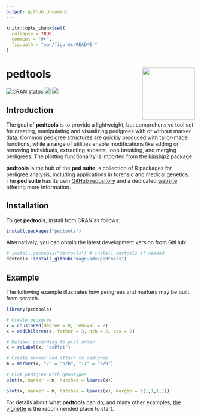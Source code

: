 ---
output: github_document
---

<!-- README.md is generated from README.Rmd. Please edit that file -->

```{r, echo = FALSE}
knitr::opts_chunk$set(
  collapse = TRUE,
  comment = "#>",
  fig.path = "man/figures/README-"
)
```

# pedtools <img src="man/figures/logo.png" align="right" height=140/>

<!-- badges: start -->
[![CRAN status](https://www.r-pkg.org/badges/version/pedtools)](https://CRAN.R-project.org/package=pedtools)
[![](https://cranlogs.r-pkg.org/badges/grand-total/pedtools?color=yellow)](https://cran.r-project.org/package=pedtools)
[![](https://cranlogs.r-pkg.org/badges/last-month/pedtools?color=yellow)](https://cran.r-project.org/package=pedtools)
<!-- badges: end -->

## Introduction
The goal of **pedtools** is to provide a lightweight, but comprehensive tool set for creating, manipulating and visualizing pedigrees with or without marker data. Common pedigree structures are quickly produced with tailor-made functions, while a range of utilities enable modifications like adding or removing individuals, extracting subsets, loop breaking, and merging pedigrees. The plotting functionality is imported from the [kinship2](https://CRAN.R-project.org/package=kinship2) package.

**pedtools** is the hub of the **ped suite**, a collection of R packages for pedigree analysis, including applications in forensic and medical genetics. The **ped suite** has its own  [GitHub repository](https://github.com/magnusdv/pedsuite) and a dedicated [website](https://magnusdv.github.io/pedsuite) offering more information.


## Installation
To get **pedtools**, install from CRAN as follows:
```{r, eval = FALSE}
install.packages("pedtools")
```

Alternatively, you can obtain the latest development version from GitHub:
```{r, eval = FALSE}
# install.packages("devtools") # install devtools if needed
devtools::install_github("magnusdv/pedtools")
```

## Example
The following example illustrates how pedigrees and markers may be built from scratch. 

```{r, fig.keep = "none", message = FALSE}
library(pedtools)

# Create pedigree
x = cousinPed(degree = 0, removal = 2)
x = addChildren(x, father = 3, nch = 2, sex = 2)

# Relabel according to plot order
x = relabel(x, "asPlot")

# Create marker and attach to pedigree
m = marker(x, "7" = "a/b", "11" = "b/b")

# Plot pedigree with genotypes
plot(x, marker = m, hatched = leaves(x))
```
```{r example, echo = FALSE, fig.height = 4, fig.width = 4, out.width = "40%"}
plot(x, marker = m, hatched = leaves(x), margin = c(1,1,1,1))
```

For details about what **pedtools** can do, and many other examples, [the vignette](https://cran.r-project.org/package=pedtools/vignettes/pedtools.html) is the recommended place to start.

